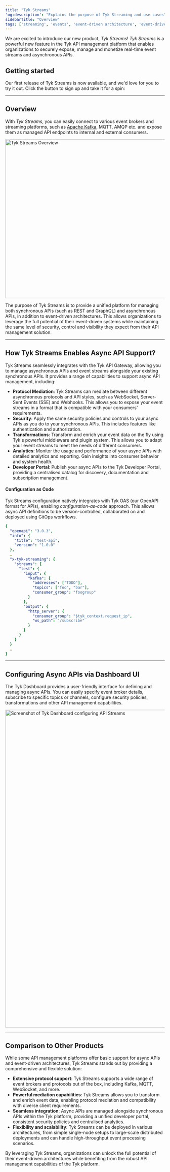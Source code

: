 ```yaml
---
title: "Tyk Streams"
'og:description': "Explains the purpose of Tyk Streaming and use cases"
sidebarTitle: "Overview"
tags: ['streaming', 'events', 'event-driven architecture', 'event-driven architectures', 'kafka']
---
```



We are excited to introduce our new product, *Tyk Streams*! 
*Tyk Streams* is a powerful new feature in the Tyk API management platform that enables organizations to securely expose,
manage and monetize real-time event streams and asynchronous APIs.

## Getting started

Our first release of Tyk Streams is now available, and we'd love for you to try it out. Click the button to sign up and take it for a spin:
<ButtonLeft href="https://survey.hsforms.com/1ItPCBg-_Tre8WFJZL4pp6Q3ifmg" color="green" content="Get started with Tyk Streams" />

---
## Overview
With *Tyk Streams*, you can easily connect to various event brokers and streaming platforms, such as
[Apache Kafka](https://github.com/TykTechnologies/tyk-pro-docker-demo/tree/kafka), MQTT, AMQP etc. and expose them as
managed API endpoints to internal and external consumers.

<div style={{display: 'flex', justifyContent: 'center'}}>
<img src="/img/streams/tyk-streams-overview.png" alt="Tyk Streams Overview" width="670px" height="500px" />
</div>

The purpose of Tyk Streams is to provide a unified platform for managing both synchronous APIs (such as REST and
GraphQL) and asynchronous APIs, in addition to event-driven architectures. This allows organizations to leverage the
full potential of their event-driven systems while maintaining the same level of security, control and visibility they
expect from their API management solution.

---

## How Tyk Streams Enables Async API Support?

Tyk Streams seamlessly integrates with the Tyk API Gateway, allowing you to manage asynchronous APIs and event streams
alongside your existing synchronous APIs. It provides a range of capabilities to support async API management, including:

- **Protocol Mediation**: Tyk Streams can mediate between different asynchronous protocols and API styles, such as WebSocket, Server-Sent Events (SSE) and Webhooks. This allows you to expose your event streams in a format that is compatible with your consumers' requirements.
- **Security**: Apply the same security policies and controls to your async APIs as you do to your synchronous APIs. This includes features like authentication and authorization.
- **Transformations**: Transform and enrich your event data on the fly using Tyk's powerful middleware and plugin system. This allows you to adapt your event streams to meet the needs of different consumers.
- **Analytics**: Monitor the usage and performance of your async APIs with detailed analytics and reporting. Gain insights into consumer behavior and system health.
- **Developer Portal**: Publish your async APIs to the Tyk Developer Portal, providing a centralised catalog for discovery, documentation and subscription management.


#### Configuration as Code

Tyk Streams configuration natively integrates with Tyk OAS (our OpenAPI format for APIs), enabling *configuration-as-code*
approach. This allows async API definitions to be version-controlled, collaborated on and deployed using GitOps workflows.

```yaml
{
  "openapi": "3.0.3",
  "info": {
    "title": "test-api",
    "version": "1.0.0"
  },
  …
  "x-tyk-streaming": {
    "streams": {
      "test": {
        "input": {
          "kafka": {
            "addresses": ["TODO"],
            "topics": ["foo", "bar"],
            "consumer_group": "foogroup"
          }
        },
        "output": {
          "http_server": {
            "consumer_group": "$tyk_context.request_ip",
            "ws_path": "/subscribe"
          }
        }
      }
    }
  }
  …
}
```

---

## Configuring Async APIs via Dashboard UI

The Tyk Dashboard provides a user-friendly interface for defining and managing async APIs. You can easily specify event
broker details, subscribe to specific topics or channels, configure security policies, transformations and other API
management capabilities.

<img src="/img/streams/configure-streams.png" alt="Screenshot of Tyk Dashboard configuring API Streams" width="1000px" />

---

## Comparison to Other Products

While some API management platforms offer basic support for async APIs and event-driven architectures, Tyk Streams
stands out by providing a comprehensive and flexible solution:

- **Extensive protocol support**: Tyk Streams supports a wide range of event brokers and protocols out of the box, including Kafka, MQTT, WebSocket, and more.
- **Powerful mediation capabilities**: Tyk Streams allows you to transform and enrich event data, enabling protocol mediation and compatibility with diverse client requirements.
- **Seamless integration**: Async APIs are managed alongside synchronous APIs within the Tyk platform, providing a unified developer portal, consistent security policies and centralised analytics.
- **Flexibility and scalability**: Tyk Streams can be deployed in various architectures, from simple single-node setups to large-scale distributed deployments and can handle high-throughput event processing scenarios.

By leveraging Tyk Streams, organizations can unlock the full potential of their event-driven architectures while
benefiting from the robust API management capabilities of the Tyk platform.

